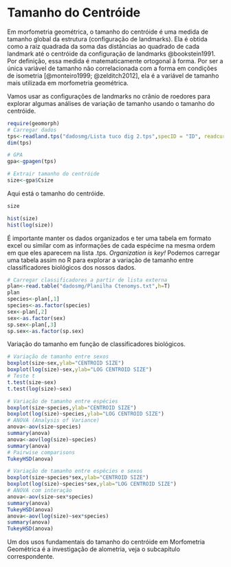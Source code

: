 # Tamanho do Centróide

Em morfometria geométrica, o tamanho do centróide é uma medida de tamanho global da estrutura (configuração de landmarks). Ela é obtida como a raiz quadrada da soma das distâncias ao quadrado de cada landmark até o centróide da configuração de landmarks @bookstein1991. Por definição, essa medida é matematicamente ortogonal à forma. Por ser a única variável de tamanho não correlacionada com a forma em condições de isometria [@monteiro1999; @zelditch2012], ela é a variável de tamanho mais utilizada em morfometria geométrica.

Vamos usar as configurações de landmarks no crânio de roedores para explorar algumas análises de variação de tamanho usando o tamanho do centróide.

```r
require(geomorph)
# Carregar dados
tps<-readland.tps("dadosmg/Lista tuco dig 2.tps",specID = "ID", readcurves = FALSE)
dim(tps)

# GPA  
gpa<-gpagen(tps)

# Extrair tamanho do centróide
size<-gpa$Csize
```

Aqui está o tamanho do centróide.

```r
size

hist(size)
hist(log(size))
```

É importante manter os dados organizados e ter uma tabela em formato excel ou similar com as informações de cada espécime na mesma ordem em que eles aparecem na lista .tps. *Organization is key!* Podemos carregar uma tabela assim no R para explorar a variação de tamanho entre classificadores biológicos dos nossos dados.

```r
# Carregar classificadores a partir de lista externa
plan<-read.table("dadosmg/Planilha Ctenomys.txt",h=T)
plan
species<-plan[,1]
species<-as.factor(species)
sex<-plan[,2]
sex<-as.factor(sex)
sp.sex<-plan[,3]
sp.sex<-as.factor(sp.sex)
```

Variação do tamanho em função de classificadores biológicos.

```r
# Variação de tamanho entre sexos
boxplot(size~sex,ylab="CENTROID SIZE")
boxplot(log(size)~sex,ylab="LOG CENTROID SIZE")
# Teste t
t.test(size~sex) 
t.test(log(size)~sex)

# Variação de tamanho entre espécies
boxplot(size~species,ylab="CENTROID SIZE")
boxplot(log(size)~species,ylab="LOG CENTROID SIZE")
# ANOVA (Analysis of Variance)
anova<-aov(size~species) 
summary(anova)
anova<-aov(log(size)~species) 
summary(anova)
# Pairwise comparisons
TukeyHSD(anova)

# Variação de tamanho entre espécies e sexos
boxplot(size~species*sex,ylab="CENTROID SIZE")
boxplot(log(size)~species*sex,ylab="LOG CENTROID SIZE")
# ANOVA com interação
anova<-aov(size~sex*species)
summary(anova)
TukeyHSD(anova)
anova<-aov(log(size)~sex*species)
summary(anova)
TukeyHSD(anova)
```

Um dos usos fundamentais do tamanho do centróide em Morfometria Geométrica é a investigação de alometria, veja o subcapítulo correspondente.
